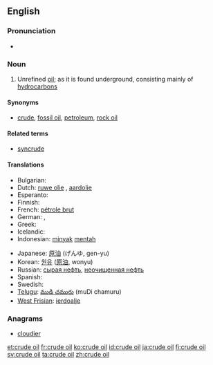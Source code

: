 {{wikipedia}}
==English==

===Pronunciation===
* {{audio|En-uk-crude oil.ogg|Audio (UK)}}

===Noun===
{{en-noun|sg=[[crude]] [[oil]]|-}}

# Unrefined [[oil]]; as it is found underground, consisting mainly of [[hydrocarbon]]s

====Synonyms====
* {{sense|Unrefined oil}} [[crude]], [[fossil oil]], [[petroleum]], [[rock oil]]

====Related terms====
* [[syncrude]]

====Translations====
{{trans-top|crude oil}}
* Bulgarian: {{t|bg|суров петрол}}
* Dutch: [[ruwe olie]] {{f}}, [[aardolie]] {{f}}
* Esperanto: {{t|eo|nafto}}
* Finnish: {{t+|fi|raakaöljy}}
* French: [[pétrole brut]] {{m}}
* German: {{t+|de|Rohöl|n}}, {{t+|de|Erdöl|n}}
* Greek: {{t-|el|αργό πετρέλαιο|n|tr=argó petrélaio}}
* Icelandic: {{t-|is|hráolía|f}}
* Indonesian: [[minyak]] [[mentah]]
{{trans-mid}}
* Japanese: [[原油]] (げんゆ, gen-yu)
* Korean: [[원유]] ([[原油]], wonyu)
* Russian: [[сырая нефть]], [[неочищенная нефть]] {{f}}
* Spanish: {{t+|es|crudo}}
* Swedish: {{t+|sv|råolja|c}}
* [[Telugu]]: [[ముడి చమురు]] (muDi chamuru)
* [[West Frisian]]: [[ierdoalje]]
{{trans-bottom}}

===Anagrams===
* [[cloudier#English|cloudier]]

[[et:crude oil]]
[[fr:crude oil]]
[[ko:crude oil]]
[[id:crude oil]]
[[ja:crude oil]]
[[fi:crude oil]]
[[sv:crude oil]]
[[ta:crude oil]]
[[zh:crude oil]]